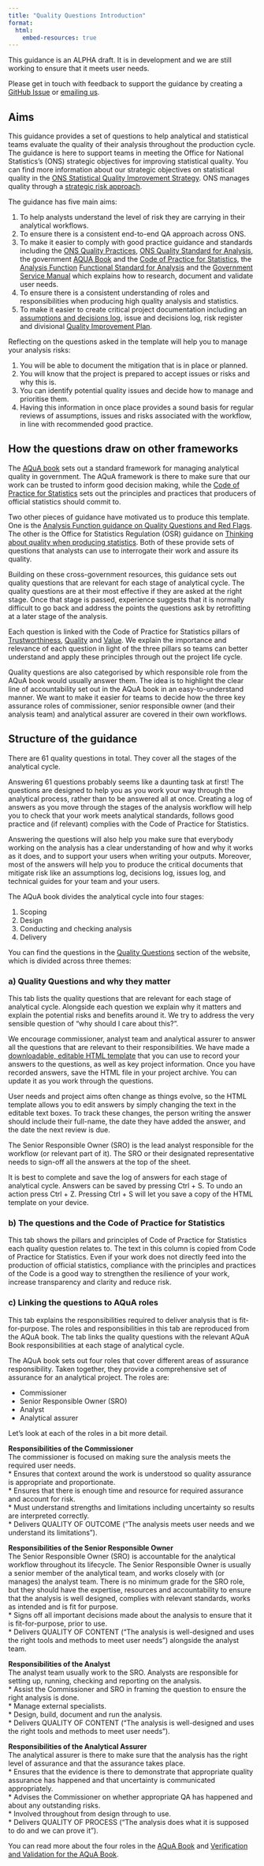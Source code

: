 ```yaml
---
title: "Quality Questions Introduction"
format:
  html:
    embed-resources: true
---
```


::: {.callout-note collapse="false"}
This guidance is an ALPHA draft. It is in development and we are still working to ensure that it meets user needs.

Please get in touch with feedback to support the guidance by creating a [GitHub Issue](https://github.com/best-practice-and-impact/analysis_project_documentation/issues) or [emailing us](mailto:ASAP@ons.gov.uk).
:::

## Aims

This guidance provides a set of questions to help analytical and statistical teams evaluate the quality of their analysis throughout the production cycle. The guidance is here to support teams in meeting the Office for National Statistics's (ONS) strategic objectives for improving statistical quality. You can find more information about our strategic objectives on statistical quality in the [ONS Statistical Quality Improvement Strategy](https://www.ons.gov.uk/methodology/methodologytopicsandstatisticalconcepts/qualityinofficialstatistics/onsstatisticalqualityimprovementstrategy). ONS manages quality through a [strategic risk approach](https://officenationalstatistics.sharepoint.com/sites/onswiki/SitePages/ONS_quality_management.aspx?csf=1&web=1&e=xyAJcG&cid=3da18120-8bb7-4e1f-ad34-e2793e555231).

The guidance has five main aims:  

1. To help analysts understand the level of risk they are carrying in their analytical workflows. 
2. To ensure there is a consistent end-to-end QA approach across ONS.  
3. To make it easier to comply with good practice guidance and standards including the [ONS Quality Practices](https://officenationalstatistics.sharepoint.com/sites/onswiki/SitePages/Quality-Principles.aspx?csf=1&web=1&e=FB4Q14&cid=3cc849ba-f68b-4fc2-af5c-935b82703414), [ONS Quality Standard for Analysis](https://officenationalstatistics.sharepoint.com/sites/onswiki/SitePages/Quality_Standards.aspx), the government [AQUA Book](https://www.gov.uk/government/publications/the-aqua-book-guidance-on-producing-quality-analysis-for-government) and the [Code of Practice for Statistics](https://code.statisticsauthority.gov.uk/), the [Analysis Function](https://analysisfunction.civilservice.gov.uk/) [Functional Standard for Analysis](https://www.gov.uk/government/publications/government-analysis-functional-standard--2) and the [Government Service Manual](https://www.gov.uk/service-manual/user-research/start-by-learning-user-needs) which explains how to research, document and validate user needs.  
4. To ensure there is a consistent understanding of roles and responsibilities when producing high quality analysis and statistics.  
5. To make it easier to create critical project documentation including an [assumptions and decisions log](https://officenationalstatistics.sharepoint.com/:x:/r/sites/anstanpi/Modelling_Best_Practice/Resources/quality_assurance_templates/assumptions_and_decision_log_template.xlsx?d=wdfc9cdc643584edca8317e49aff8e67b&csf=1&web=1&e=4MSSwy), issue and decisions log, risk register and divisional [Quality Improvement Plan](https://officenationalstatistics.sharepoint.com/sites/onswiki/SitePages/Managing_Quality_Mechanisms.aspx).  

Reflecting on the questions asked in the template will help you to manage your analysis risks:

1. You will be able to document the mitigation that is in place or planned.    
2. You will know that the project is prepared to accept issues or risks and why this is.    
3. You can identify potential quality issues and decide how to manage and prioritise them.    
4. Having this information in once place provides a sound basis for regular reviews of assumptions, issues and risks associated with the workflow, in line with recommended good practice.    

## How the questions draw on other frameworks

The [AQuA book](https://www.gov.uk/government/publications/the-aqua-book-guidance-on-producing-quality-analysis-for-government) sets out a standard framework for managing analytical quality in government. The AQuA framework is there to make sure that our work can be trusted to inform good decision making, while the [Code of Practice for Statistics](https://code.statisticsauthority.gov.uk/) sets out the principles and practices that producers of official statistics should commit to.    

Two other pieces of guidance have motivated us to produce this template. One is the [Analysis Function guidance on Quality Questions and Red Flags](https://analysisfunction.civilservice.gov.uk/policy-store/quality-questions-and-red-flags/#:~:text=The%20%27Quality%20Questions%20and%20Red,for%20National%20Statistics%20). The other is the Office for Statistics Regulation (OSR) guidance on [Thinking about quality when producing statistics](https://osr.statisticsauthority.gov.uk/publication/regulatory-guidance-thinking-about-quality-when-producing-statistics/). Both of these provide sets of questions that analysts can use to interrogate their work and assure its quality. 

Building on these cross-government resources, this guidance sets out quality questions that are relevant for each stage of analytical cycle. The quality questions are at their most effective if they are asked at the right stage. Once that stage is passed, experience suggests that it is normally difficult to go back and address the points the questions ask by retrofitting at a later stage of the analysis.  

Each question is linked with the Code of Practice for Statistics pillars of [Trustworthiness](https://code.statisticsauthority.gov.uk/the-code/trustworthiness/), [Quality](https://code.statisticsauthority.gov.uk/the-code/quality/) and [Value](https://code.statisticsauthority.gov.uk/the-code/value/). We explain the importance and relevance of each question in light of the three pillars so teams can better understand and apply these principles through out the project life cycle.  

Quality questions are also categorised by which responsible role from the AQuA book would usually answer them. The idea is to highlight the clear line of accountability set out in the AQuA book in an easy-to-understand manner. We want to make it easier for teams to decide how the three key assurance roles of commissioner, senior responsible owner (and their analysis team) and analytical assurer are covered in their own workflows.  

## Structure of the guidance

There are 61 quality questions in total. They cover all the stages of the analytical cycle. 

Answering 61 questions probably seems like a daunting task at first! The questions are designed to help you as you work your way through the analytical process, rather than to be answered all at once. Creating a log of answers as you move through the stages of the analysis workflow will help you to check that your work meets analytical standards, follows good practice and (if relevant) complies with the Code of Practice for Statistics. 

Answering the questions will also help you make sure that everybody working on the analysis has a clear understanding of how and why it works as it does, and to support your users when writing your outputs. Moreover, most of the answers will help you to produce the critical documents that mitigate risk like an assumptions log, decisions log, issues log, and technical guides for your team and your users. 

The AQuA book divides the analytical cycle into four stages:  

1) Scoping  
2) Design  
3) Conducting and checking analysis  
4) Delivery   

You can find the questions in the [Quality Questions](https://best-practice-and-impact.github.io/analysis_project_documentation/quality_questions.html) section of the website, which is divided across three themes:

### a) Quality Questions and why they matter

This tab lists the quality questions that are relevant for each stage of analytical cycle. Alongside each question we explain why it matters and explain the potential risks and benefits around it. We try to address the very sensible question of "why should I care about this?". 

We encourage commissioner, analyst team and analytical assurer to answer all the questions that are relevant to their responsibilities. We have made a [downloadable, editable HTML template](https://best-practice-and-impact.github.io/analysis_project_documentation/quality_questions_html_template.html) that you can use to record your answers to the questions, as well as key project information. Once you have recorded answers, save the HTML file in your project archive. You can update it as you work through the questions.

User needs and project aims often change as things evolve, so the HTML template allows you to edit answers by simply changing the text in the editable text boxes. To track these changes, the person writing the answer should include their full-name, the date they have added the answer, and the date the next review is due. 

The Senior Responsible Owner (SRO) is the lead analyst responsible for the workflow (or relevant part of it). The SRO or their designated representative needs to sign-off all the answers at the top of the sheet. 

It is best to complete and save the log of answers for each stage of analytical cycle. Answers can be saved by pressing Ctrl + S. To undo an action press Ctrl + Z. Pressing Ctrl + S will let you save a copy of the HTML template on your device. 

### b) The questions and the Code of Practice for Statistics

This tab shows the pillars and principles of Code of Practice for Statistics each quality question relates to. The text in this column is copied from Code of Practice for Statistics. Even if your work does not directly feed into the production of official statistics, compliance with the principles and practices of the Code is a good way to strengthen the resilience of your work, increase transparency and clarity and reduce risk.

### c) Linking the questions to AQuA roles

This tab explains the responsibilities required to deliver analysis that is fit-for-purpose. The roles and responsibilities in this tab are reproduced from the AQuA book. The tab links the quality questions with the relevant AQuA Book responsibilities at each stage of analytical cycle.  

The AQuA book sets out four roles that cover different areas of assurance responsibility. Taken together, they provide a comprehensive set of assurance for an analytical project. The roles are:    

* Commissioner    
* Senior Responsible Owner (SRO)    
* Analyst    
* Analytical assurer     

Let's look at each of the roles in a bit more detail.

**Responsibilities of the Commissioner**    
The commissioner is focused on making sure the analysis meets the required user needs.       
* Ensures that context around the work is understood so quality assurance is appropriate and proportionate.    
* Ensures that there is enough time and resource for required assurance and account for risk.    
* Must understand strengths and limitations including uncertainty so results are interpreted correctly.      
* Delivers QUALITY OF OUTCOME ("The analysis meets user needs and we understand its limitations").    

**Responsibilities of the Senior Responsible Owner**    
The Senior Responsible Owner (SRO) is accountable for the analytical workflow throughout its lifecycle. The Senior Responsible Owner is usually a senior member of the analytical team, and works closely with (or manages) the analyst team. There is no minimum grade for the SRO role, but they should have the expertise, resources and accountability to ensure that the analysis is well designed, complies with relevant standards, works as intended and is fit for purpose.    
* Signs off all important decisions made about the analysis to ensure that it is fit-for-purpose, prior to use.    
* Delivers QUALITY OF CONTENT ("The analysis is well-designed and uses the right tools and methods to meet user needs") alongside the analyst team.    

**Responsibilities of the Analyst**    
The analyst team usually work to the SRO. Analysts are responsible for setting up, running, checking and reporting on the analysis.    
* Assist the Commissioner and SRO in framing the question to ensure the right analysis is done.    
* Manage external specialists.    
* Design, build, document and run the analysis.      
* Delivers QUALITY OF CONTENT ("The analysis is well-designed and uses the right tools and methods to meet user needs").    

**Responsibilities of the Analytical Assurer**    
The analytical assurer is there to make sure that the analysis has the right level of assurance and that the assurance takes place.   
* Ensures that the evidence is there to demonstrate that appropriate quality assurance has happened and that uncertainty is communicated appropriately.   
* Advises the Commissioner on whether appropriate QA has happened and about any outstanding risks.    
* Involved throughout from design through to use.    
* Delivers QUALITY OF PROCESS ("The analysis does what it is supposed to do and we can prove it").    

You can read more about the four roles in the [AQuA Book](https://www.gov.uk/government/publications/the-aqua-book-guidance-on-producing-quality-analysis-for-government) and [Verification and Validation for the AQuA Book](https://www.gov.uk/government/publications/verification-and-validation-for-the-aqua-book).